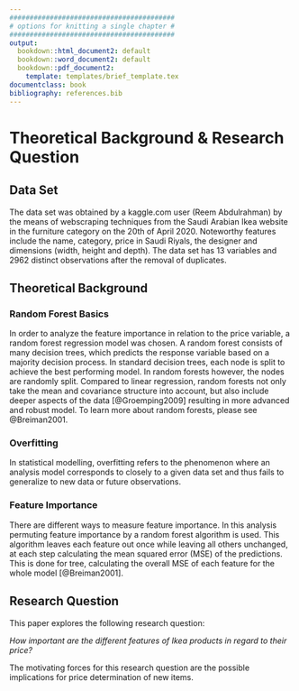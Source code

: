 ```yaml
---
#########################################
# options for knitting a single chapter #
#########################################
output:
  bookdown::html_document2: default
  bookdown::word_document2: default
  bookdown::pdf_document2:
    template: templates/brief_template.tex
documentclass: book
bibliography: references.bib
---
```


# Theoretical Background & Research Question  {#chapter-2}

## Data Set
\textcolor{gray}{by P. Krück}

The data set was obtained by a kaggle.com user (Reem Abdulrahman) by the means of webscraping techniques from the Saudi Arabian Ikea website in the furniture category on the 20th of April 2020. Noteworthy features include the name, category, price in Saudi Riyals, the designer and dimensions (width, height and depth). 
The data set has 13 variables and 2962 distinct observations after the removal of duplicates.

## Theoretical Background {#theoretical-background}

### Random Forest Basics
\textcolor{gray}{by J. Pein}

In order to analyze the feature importance in relation to the price variable, a random forest regression model was chosen. A random forest consists of many decision trees, which predicts the response variable based on a majority decision process. In standard decision trees, each node is split to achieve the best performing model. In random forests however, the nodes are randomly split. 
Compared to linear regression, random forests not only take the mean and covariance structure into account, but also include deeper aspects of the data [@Groemping2009] resulting in more advanced and robust model. To learn more about random forests, please see @Breiman2001. 

### Overfitting {#overfitting}
\textcolor{gray}{by P. Krück}

In statistical modelling, overfitting refers to the phenomenon where an analysis model corresponds to closely to a given data set and thus fails to generalize to new data or future observations.


### Feature Importance {#feature-importance}
\textcolor{gray}{by J. Pein}

There are different ways to measure feature importance. In this analysis permuting feature importance by a random forest algorithm is used. This algorithm leaves each feature out once while leaving all others unchanged, at each step calculating the mean squared error (MSE) of the predictions. This is done for tree, calculating the overall MSE of each feature for the whole model [@Breiman2001].


## Research Question {#research-question}
\textcolor{gray}{by P. Krück}

This paper explores the following research question:

*How important are the different features of Ikea products in regard to their price?*

The motivating forces for this research question are the possible implications for price determination of new items.

